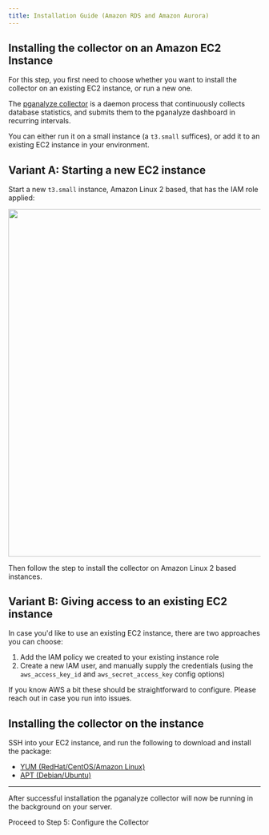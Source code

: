 ```yaml
---
title: Installation Guide (Amazon RDS and Amazon Aurora)
---
```



## Installing the collector on an Amazon EC2 Instance

For this step, you first need to choose whether you want to install the collector on an existing EC2 instance, or run a new one.

The [pganalyze collector](https://github.com/pganalyze/collector) is a daemon process that continuously collects database statistics, and submits them to the pganalyze dashboard in recurring intervals.

You can either run it on a small instance (a `t3.small` suffices), or add it to an existing EC2 instance in your environment.

## Variant A: Starting a new EC2 instance

Start a new `t3.small` instance, Amazon Linux 2 based, that has the IAM role applied:

<p>
  <img src="/images-old/docs/rds_new_instance_role.png" width="694.4" />
</p>

Then follow the step to install the collector on Amazon Linux 2 based instances.

## Variant B: Giving access to an existing EC2 instance

In case you'd like to use an existing EC2 instance, there are two approaches you can choose:

1. Add the IAM policy we created to your existing instance role
2. Create a new IAM user, and manually supply the credentials (using the `aws_access_key_id` and `aws_secret_access_key` config options)

If you know AWS a bit these should be straightforward to configure. Please reach out in case you run into issues.

## Installing the collector on the instance

SSH into your EC2 instance, and run the following to download and install the package:

<ul className="nav nav-tabs">
  <li className="nav-item">
    <a href="#yum" data-toggle="tab" className="nav-link active">
      YUM (RedHat/CentOS/Amazon Linux)
    </a>
  </li>
  <li className="nav-item">
    <a href="#apt" data-toggle="tab" className="nav-link">
      APT (Debian/Ubuntu)
    </a>
  </li>
</ul>

<div className="tab-content">
  <div className="tab-pane active" id="yum">
    <PackageYum />
  </div>
  <div className="tab-pane" id="apt">
    <PackageApt />
  </div>
</div>

---

After successful installation the pganalyze collector will now be running in the background on your server.

<Link className="btn btn-success" to="05_configure_the_collector_ec2">
  Proceed to Step 5: Configure the Collector
</Link>

